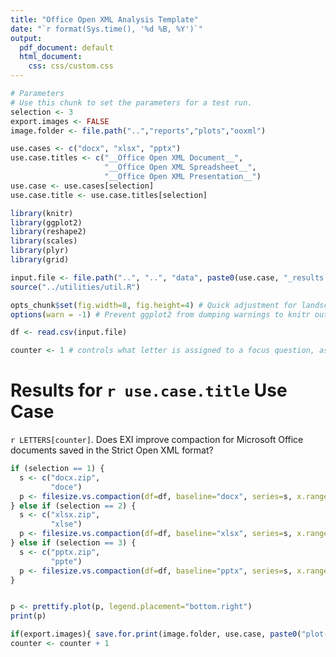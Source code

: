 ```yaml
---
title: "Office Open XML Analysis Template"
date: "`r format(Sys.time(), '%d %B, %Y')`"
output:
  pdf_document: default
  html_document:
    css: css/custom.css
---
```


```r
# Parameters
# Use this chunk to set the parameters for a test run.
selection <- 3
export.images <- FALSE
image.folder <- file.path("..","reports","plots","ooxml")

use.cases <- c("docx", "xlsx", "pptx")
use.case.titles <- c("__Office Open XML Document__",
                     "__Office Open XML Spreadsheet__",
                     "__Office Open XML Presentation__")
use.case <- use.cases[selection]
use.case.title <- use.case.titles[selection]

library(knitr)
library(ggplot2)
library(reshape2)
library(scales)
library(plyr)
library(grid)

input.file <- file.path("..", "..", "data", paste0(use.case, "_results.csv"))
source("../utilities/util.R")

opts_chunk$set(fig.width=8, fig.height=4) # Quick adjustment for landscape figures - only affects knitr output
options(warn = -1) # Prevent ggplot2 from dumping warnings to knitr output

df <- read.csv(input.file)

counter <- 1 # controls what letter is assigned to a focus question, as well as the letter appended to plot export filenames
```

# Results for `r use.case.title`  Use Case

`r LETTERS[counter]`. Does EXI improve compaction for Microsoft Office documents saved in the Strict Open XML format?

```r
if (selection == 1) {
  s <- c("docx.zip",
         "doce")
  p <- filesize.vs.compaction(df=df, baseline="docx", series=s, x.range="log")
} else if (selection == 2) {
  s <- c("xlsx.zip",
         "xlse")
  p <- filesize.vs.compaction(df=df, baseline="xlsx", series=s, x.range="log")  
} else if (selection == 3) {
  s <- c("pptx.zip",
         "ppte")
  p <- filesize.vs.compaction(df=df, baseline="pptx", series=s, x.range="log")  
}


p <- prettify.plot(p, legend.placement="bottom.right")
print(p)

if(export.images){ save.for.print(image.folder, use.case, paste0("plot-",letters[counter])) }
counter <- counter + 1
```
